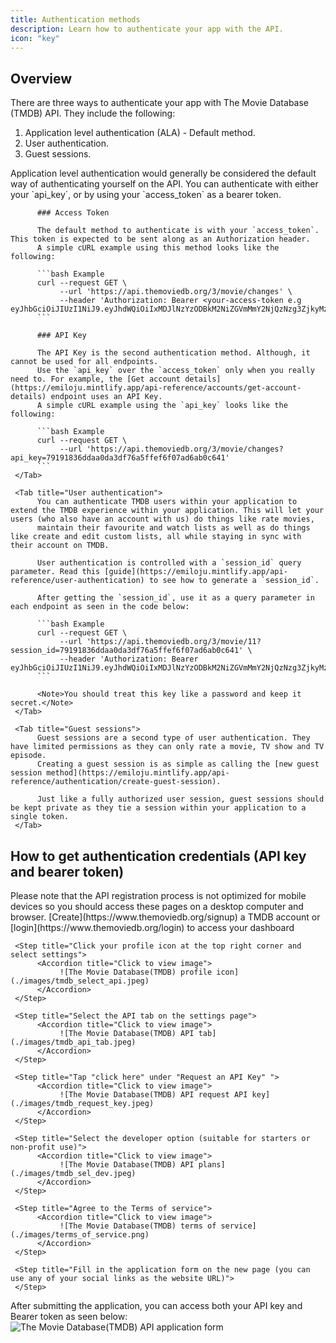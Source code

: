 ```yaml
---
title: Authentication methods
description: Learn how to authenticate your app with the API.
icon: "key"
---
```


## Overview

There are three ways to authenticate your app with The Movie Database (TMDB) API. They include the following:

1. Application level authentication (ALA) - Default method.
2. User authentication.
3. Guest sessions.


<Tabs>
     <Tab title="ALA">
          Application level authentication would generally be considered the default way of authenticating yourself on the API. 
          You can authenticate with either your `api_key`, or by using your `access_token` as a bearer token. 

          ### Access Token

          The default method to authenticate is with your `access_token`. This token is expected to be sent along as an Authorization header. 
          A simple cURL example using this method looks like the following:

          ```bash Example
          curl --request GET \
               --url 'https://api.themoviedb.org/3/movie/changes' \
               --header 'Authorization: Bearer <your-access-token e.g eyJhbGciOiJIUzI1NiJ9.eyJhdWQiOiIxMDJlNzYzODBkM2NiZGVmMmY2NjQzNzg3ZjkyMzZmYiIsIm5iZiI6MTczMzE3MDMzNi4yNDYsInN1YiI6IjY3NGUxNGEwMGU4M2U0YmUyNTJjZWQyZiIsInNjb3BlcyI6WyJhcGlfcmVhZCJdLCJ2ZXJzaW9uIjoxfQ.ZT61q1NoOlzVMBVMZJQ2sSZZQ7P7KZmtr8Vw19C0Ies>'
          ```

          ### API Key

          The API Key is the second authentication method. Although, it cannot be used for all endpoints. 
          Use the `api_key` over the `access_token` only when you really need to. For example, the [Get account details](https://emiloju.mintlify.app/api-reference/accounts/get-account-details) endpoint uses an API Key. 
          A simple cURL example using the `api_key` looks like the following:

          ```bash Example
          curl --request GET \
               --url 'https://api.themoviedb.org/3/movie/changes?api_key=79191836ddaa0da3df76a5ffef6f07ad6ab0c641' 
          ```
     </Tab>

     <Tab title="User authentication">
          You can authenticate TMDB users within your application to extend the TMDB experience within your application. This will let your users (who also have an account with us) do things like rate movies, 
          maintain their favourite and watch lists as well as do things like create and edit custom lists, all while staying in sync with their account on TMDB. 

          User authentication is controlled with a `session_id` query parameter. Read this [guide](https://emiloju.mintlify.app/api-reference/user-authentication) to see how to generate a `session_id`.

          After getting the `session_id`, use it as a query parameter in each endpoint as seen in the code below:

          ```bash Example
          curl --request GET \
               --url 'https://api.themoviedb.org/3/movie/11?session_id=79191836ddaa0da3df76a5ffef6f07ad6ab0c641' \
               --header 'Authorization: Bearer eyJhbGciOiJIUzI1NiJ9.eyJhdWQiOiIxMDJlNzYzODBkM2NiZGVmMmY2NjQzNzg3ZjkyMzZmYiIsIm5iZiI6MTczMzE3MDMzNi4yNDYsInN1YiI6IjY3NGUxNGEwMGU4M2U0YmUyNTJjZWQyZiIsInNjb3BlcyI6WyJhcGlfcmVhZCJdLCJ2ZXJzaW9uIjoxfQ.ZT61q1NoOlzVMBVMZJQ2sSZZQ7P7KZmtr8Vw19C0Ies'
          ```

          <Note>You should treat this key like a password and keep it secret.</Note>
     </Tab>

     <Tab title="Guest sessions">
          Guest sessions are a second type of user authentication. They have limited permissions as they can only rate a movie, TV show and TV episode. 
          Creating a guest session is as simple as calling the [new guest session method](https://emiloju.mintlify.app/api-reference/authentication/create-guest-session).

          Just like a fully authorized user session, guest sessions should be kept private as they tie a session within your application to a single token. 
     </Tab>
</Tabs>


## How to get authentication credentials (API key and bearer token)

<Note>
Please note that the API registration process is not optimized for mobile devices so you should access these pages on a desktop computer and browser.
</Note>

<Steps>
     <Step title="Login to your TMDB dashboard">
          [Create](https://www.themoviedb.org/signup) a TMDB account or [login](https://www.themoviedb.org/login) to access your dashboard
     </Step>

     <Step title="Click your profile icon at the top right corner and select settings">
          <Accordion title="Click to view image">
               ![The Movie Database(TMDB) profile icon](./images/tmdb_select_api.jpeg)
          </Accordion>
     </Step>

     <Step title="Select the API tab on the settings page">
          <Accordion title="Click to view image">
               ![The Movie Database(TMDB) API tab](./images/tmdb_api_tab.jpeg)
          </Accordion>
     </Step>

     <Step title="Tap "click here" under "Request an API Key" ">
          <Accordion title="Click to view image">
               ![The Movie Database(TMDB) API request API key](./images/tmdb_request_key.jpeg)
          </Accordion>
     </Step>

     <Step title="Select the developer option (suitable for starters or non-profit use)">
          <Accordion title="Click to view image">
               ![The Movie Database(TMDB) API plans](./images/tmdb_sel_dev.jpeg)
          </Accordion>
     </Step>

     <Step title="Agree to the Terms of service">
          <Accordion title="Click to view image">
               ![The Movie Database(TMDB) terms of service](./images/terms_of_service.png)
          </Accordion>
     </Step>

     <Step title="Fill in the application form on the new page (you can use any of your social links as the website URL)">
     </Step>
</Steps>



After submitting the application, you can access both your API key and Bearer token as seen below:
<Accordion title="Click to view image">
     ![The Movie Database(TMDB) API application form](./images/tmdb_final.jpeg)
</Accordion>